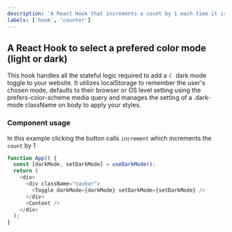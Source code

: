 ```yaml
---
description: 'A React Hook that increments a count by 1 each time it is called.'
labels: ['hook', 'counter']
---
```



## A React Hook to select a prefered color mode (light or dark)

This hook handles all the stateful logic required to add a ☾ dark mode toggle to your website.
It utilizes localStorage to remember the user's chosen mode, defaults to their browser or OS
level setting using the prefers-color-scheme media query and manages the setting of a
.dark-mode className on body to apply your styles.

### Component usage

In this example clicking the button calls `increment` which increments the `count` by 1

```js
function App() {
  const [darkMode, setDarkMode] = useDarkMode();
  return (
    <div>
      <div className="navbar">
        <Toggle darkMode={darkMode} setDarkMode={setDarkMode} />
      </div>
      <Content />
    </div>
  );
}
```
